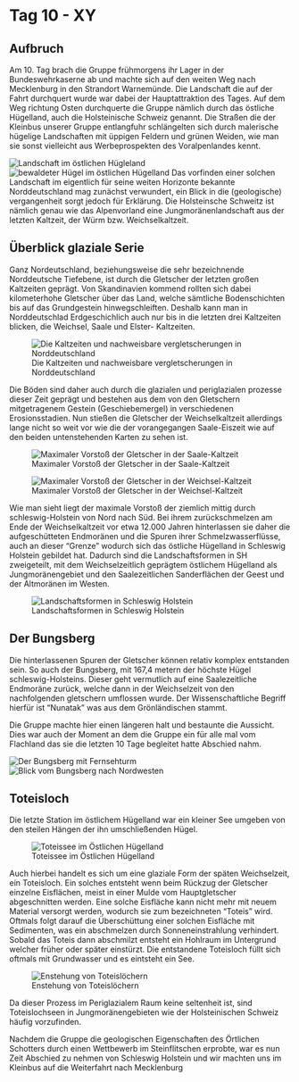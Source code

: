 # Tag 10 - XY

## Aufbruch

Am 10. Tag brach die Gruppe frühmorgens ihr Lager in der Bundeswehrkaserne ab und machte sich auf den weiten Weg nach Mecklenburg in den Strandort Warnemünde. Die Landschaft die auf der Fahrt durchquert wurde war dabei der Hauptattraktion des Tages. Auf dem Weg richtung Osten durchquerte die Gruppe nämlich durch das östliche Hügelland, auch die Holsteinische Schweiz genannt.
Die Straßen die der Kleinbus unserer Gruppe entlangfuhr schlängelten sich durch malerische hügelige Landschaften mit üppigen Feldern und grünen Weiden, wie man sie sonst vielleicht aus Werbeprospekten des Voralpenlandes kennt.  

![Landschaft im östlichen Hügleland](images/kristof/IMG_9502.jpg)
![bewaldeter Hügel im östlichen Hügelland](images/kristof/IMG_9499.jpg)
Das vorfinden einer solchen Landschaft im eigentlich für seine weiten Horizonte bekannte Norddeutschland mag zunächst verwundert, ein Blick in die (geologische) vergangenheit sorgt jedoch für Erklärung. Die Holsteinsche Schweitz ist nämlich genau wie das Alpenvorland eine Jungmoränenlandschaft aus der letzten Kaltzeit, der Würm bzw. Weichselkaltzeit. 

## Überblick glaziale Serie

Ganz Nordeutschland, beziehungsweise die sehr bezeichnende Norddeutsche Tiefebene, ist durch die Gletscher der letzten großen Kaltzeiten geprägt. Von Skandinavien kommend rollten sich dabei kilometerhohe Gletscher über das Land, welche sämtliche Bodenschichten bis auf das Grundgestein hinwegschleiften. Deshalb kann man in Norddeutschlad Erdgeschichlich auch nur bis in die letzten drei Kaltzeiten blicken, die Weichsel, Saale und Elster- Kaltzeiten. 

![Die Kaltzeiten und nachweisbare vergletscherungen in Norddeutschland](images/Christian vorsortiert/Estliches Hegelland/Kaltzeiten.jpg)


Die Böden sind  daher auch durch die glazialen und periglazialen prozesse dieser Zeit geprägt und bestehen aus dem von den Gletschern mitgetragenem Gestein (Geschiebemergel) in verschiedenen Erosionsstadien. Nun stießen die Gletscher der Weichselkaltzeit allerdings lange nicht so weit vor wie die der vorangegangen Saale-Eiszeit wie auf den beiden untenstehenden Karten zu sehen ist. 

![Maximaler Vorstoß der Gletscher in der Saale-Kaltzeit](images/Christian vorsortiert/Estliches Hegelland/Saale-vereisung.jpg)

![Maximaler Vorstoß der Gletscher in der Weichsel-Kaltzeit](images/Christian vorsortiert/Estliches Hegelland/Weichselvereisung.png)

Wie man sieht liegt der maximale Vorstoß der ziemlich mittig durch schleswig-Holstein von Nord nach Süd.
Bei ihrem zurückschmelzen am Ende der Weichselkaltzeit vor etwa 12.000 Jahren hinterlassen sie daher die aufgeschütteten Endmoränen und die Spuren ihrer Schmelzwasserflüsse, auch an dieser "Grenze" wodurch sich das östliche Hügelland in Schleswig Holstein gebildet hat.
Dadurch sind die Landschaftsformen in SH zweigeteilt, mit dem Weichselzeitlich geprägtem östlichem Hügelland als Jungmoränengebiet und den Saalezeitlichen Sanderflächen der Geest und der Altmoränen im Westen.

![Landschaftsformen in Schleswig Holstein](images/Christian vorsortiert/Estliches Hegelland/Ebersichtkart.jpg)


## Der Bungsberg

Die hinterlassenen Spuren der Gletscher können relativ komplex entstanden sein. So auch der Bungsberg, mit 167,4 metern der höchste Hügel schleswig-Holsteins. Dieser geht vermutlich auf eine Saalezeitliche Endmoräne zurück, welche dann in der Weichselzeit von den nachfolgenden gletschern umflossen wurde. Der Wissenschaftliche Begriff hierfür ist "Nunatak" was aus dem Grönländischen stammt.

Die Gruppe machte hier einen längeren halt und bestaunte die Aussicht. Dies war auch der Moment an dem die Gruppe ein für alle mal vom Flachland das sie die letzten 10 Tage begleitet hatte Abschied nahm.

![Der Bungsberg mit Fernsehturm](images/kristof/IMG_9509.jpg)
![Blick vom Bungsberg nach Nordwesten](images/kristof/IMG_9514.jpg)

## Toteisloch

Die letzte Station im östlichem Hügelland war ein kleiner See umgeben von den steilen Hängen der ihn umschließenden Hügel. 

![Toteissee im Östlichen Hügelland](images/Jana/20210922_111459.jpg)

Auch hierbei handelt es sich um eine glaziale Form der späten Weichselzeit, ein Toteisloch. Ein solches entsteht wenn beim Rückzug der Gletscher einzelne Eisflächen, meist in einer Mulde vom Hauptgletscher abgeschnitten werden. Eine solche Eisfläche kann nicht mehr mit neuem Material versorgt werden, wodurch sie zum bezeichneten "Toteis" wird. Oftmals folgt darauf die Überschüttung einer solchen Eisfläche mit Sedimenten, was ein abschmelzen durch Sonneneinstrahlung verhindert. Sobald das Toteis dann abschmilzt entsteht ein Hohlraum im Untergrund welcher früher oder später einstürzt. Die entstandene Toteisloch füllt sich oftmals mit Grundwasser und es eintsteht ein See. 

![Enstehung von Toteislöchern](images/Christian vorsortiert/Estliches Hegelland/Toteisschema.jpg)

Da dieser Prozess im Periglazialem Raum keine seltenheit ist, sind Toteislochseen in Jungmoränengebieten wie der Holsteinischen Schweiz häufig vorzufinden.

Nachdem die Gruppe die geologischen Eigenschaften des Örtlichen Schotters durch einen Wettbewerb im Steinflitschen erprobte, war es nun Zeit Abschied zu nehmen von Schleswig Holstein und wir machten uns im Kleinbus auf die Weiterfahrt nach Mecklenburg